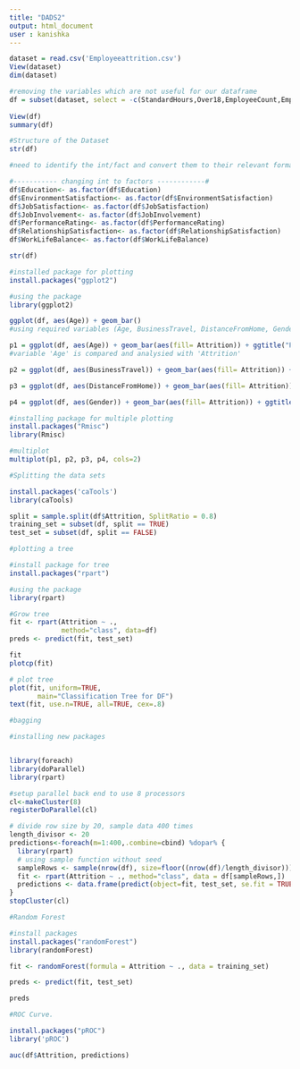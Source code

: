 ```yaml
---
title: "DADS2"
output: html_document
user : kanishka 
---
```


```r
dataset = read.csv('Employeeattrition.csv')
View(dataset)
dim(dataset)
```
```r
#removing the variables which are not useful for our dataframe
df = subset(dataset, select = -c(StandardHours,Over18,EmployeeCount,EmployeeNumber) )
 
View(df)
summary(df)
```
```r
#Structure of the Dataset
str(df)
```
```r
#need to identify the int/fact and convert them to their relevant format

#----------- changing int to factors ------------#
df$Education<- as.factor(df$Education)
df$EnvironmentSatisfaction<- as.factor(df$EnvironmentSatisfaction)
df$JobSatisfaction<- as.factor(df$JobSatisfaction)
df$JobInvolvement<- as.factor(df$JobInvolvement)
df$PerformanceRating<- as.factor(df$PerformanceRating)
df$RelationshipSatisfaction<- as.factor(df$RelationshipSatisfaction)
df$WorkLifeBalance<- as.factor(df$WorkLifeBalance)

str(df)

```

```r
#installed package for plotting
install.packages("ggplot2")

#using the package
library(ggplot2)

ggplot(df, aes(Age)) + geom_bar() 
#using required variables (Age, BusinessTravel, DistanceFromHome, Gender) for plotting the graph. 

p1 = ggplot(df, aes(Age)) + geom_bar(aes(fill= Attrition)) + ggtitle("Plot for Age") 
#variable 'Age' is compared and analysied with 'Attrition'

p2 = ggplot(df, aes(BusinessTravel)) + geom_bar(aes(fill= Attrition)) + ggtitle("Plot for Business travel")

p3 = ggplot(df, aes(DistanceFromHome)) + geom_bar(aes(fill= Attrition)) + ggtitle("Plot for Distance from home")

p4 = ggplot(df, aes(Gender)) + geom_bar(aes(fill= Attrition)) + ggtitle("Plot for Gender")

#installing package for multiple plotting 
install.packages("Rmisc")
library(Rmisc)

#multiplot
multiplot(p1, p2, p3, p4, cols=2)

```

```r
#Splitting the data sets

install.packages('caTools')
library(caTools)

split = sample.split(df$Attrition, SplitRatio = 0.8)
training_set = subset(df, split == TRUE)
test_set = subset(df, split == FALSE)
```

```r
#plotting a tree 

#install package for tree
install.packages("rpart")

#using the package
library(rpart)

#Grow tree
fit <- rpart(Attrition ~ .,
             method="class", data=df)
preds <- predict(fit, test_set)

fit
plotcp(fit)

# plot tree 
plot(fit, uniform=TRUE, 
       main="Classification Tree for DF")
text(fit, use.n=TRUE, all=TRUE, cex=.8)


```

```r
#bagging

#installing new packages


library(foreach)
library(doParallel)
library(rpart)

#setup parallel back end to use 8 processors
cl<-makeCluster(8)
registerDoParallel(cl)

# divide row size by 20, sample data 400 times 
length_divisor <- 20
predictions<-foreach(m=1:400,.combine=cbind) %dopar% { 
  library(rpart)
  # using sample function without seed
  sampleRows <- sample(nrow(df), size=floor((nrow(df)/length_divisor)))
  fit <- rpart(Attrition ~ ., method="class", data = df[sampleRows,])
  predictions <- data.frame(predict(object=fit, test_set, se.fit = TRUE)[[1]])
} 
stopCluster(cl)
```


```r
#Random Forest

#install packages
install.packages("randomForest")
library(randomForest)

fit <- randomForest(formula = Attrition ~ ., data = training_set)

preds <- predict(fit, test_set)

preds
```

```r
#ROC Curve.

install.packages("pROC")
library('pROC')

auc(df$Attrition, predictions)

```

